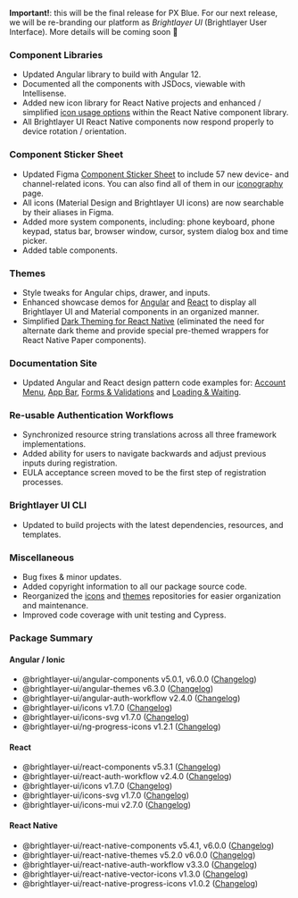 **Important!**: this will be the final release for PX Blue. For our next release, we will be re-branding our platform as _Brightlayer UI_ (Brightlayer User Interface). More details will be coming soon 🤗

### Component Libraries

-   Updated Angular library to build with Angular 12.
-   Documented all the components with JSDocs, viewable with Intellisense.
-   Added new icon library for React Native projects and enhanced / simplified [icon usage options](https://brightlayer-ui-components.github.io/react-native/?path=/info/components-documentation--icons) within the React Native component library.
-   All Brightlayer UI React Native components now respond properly to device rotation / orientation.

### Component Sticker Sheet

-   Updated Figma [Component Sticker Sheet](https://www.figma.com/community/file/1024360297793425107) to include 57 new device- and channel-related icons. You can also find all of them in our [iconography](/style/iconography) page.
-   All icons (Material Design and Brightlayer UI icons) are now searchable by their aliases in Figma.
-   Added more system components, including: phone keyboard, phone keypad, status bar, browser window, cursor, system dialog box and time picker.
-   Added table components.

### Themes

-   Style tweaks for Angular chips, drawer, and inputs.
-   Enhanced showcase demos for [Angular](https://github.com/brightlayer-ui/angular-showcase-demo/tree/master) and [React](https://github.com/brightlayer-ui/react-showcase-demo) to display all Brightlayer UI and Material components in an organized manner.
-   Simplified [Dark Theming for React Native](https://github.com/brightlayer-ui/react-native-themes/tree/master#dark-theme) (eliminated the need for alternate dark theme and provide special pre-themed wrappers for React Native Paper components).

### Documentation Site

-   Updated Angular and React design pattern code examples for: [Account Menu](/patterns/account-menu), [App Bar](/patterns/appbar), [Forms & Validations](/patterns/forms) and [Loading & Waiting](/patterns/loading).

### Re-usable Authentication Workflows

-   Synchronized resource string translations across all three framework implementations.
-   Added ability for users to navigate backwards and adjust previous inputs during registration.
-   EULA acceptance screen moved to be the first step of registration processes.

### Brightlayer UI CLI

-   Updated to build projects with the latest dependencies, resources, and templates.

### Miscellaneous

-   Bug fixes & minor updates.
-   Added copyright information to all our package source code.
-   Reorganized the [icons](https://github.com/brightlayer-ui/icons) and [themes](https://github.com/brightlayer-ui/themes) repositories for easier organization and maintenance.
-   Improved code coverage with unit testing and Cypress.

### Package Summary

#### Angular / Ionic

-   @brightlayer-ui/angular-components v5.0.1, v6.0.0 ([Changelog](https://github.com/brightlayer-ui/angular-component-library/releases))
-   @brightlayer-ui/angular-themes v6.3.0 ([Changelog](https://github.com/brightlayer-ui/angular-themes/releases))
-   @brightlayer-ui/angular-auth-workflow v2.4.0 ([Changelog](https://github.com/brightlayer-ui/angular-workflows/releases))
-   @brightlayer-ui/icons v1.7.0 ([Changelog](https://github.com/brightlayer-ui/icons/releases))
-   @brightlayer-ui/icons-svg v1.7.0 ([Changelog](https://github.com/brightlayer-ui/icons/releases))
-   @brightlayer-ui/ng-progress-icons v1.2.1 ([Changelog](https://github.com/brightlayer-ui/progress-icons/releases))

#### React

-   @brightlayer-ui/react-components v5.3.1 ([Changelog](https://github.com/brightlayer-ui/react-component-library/releases))
-   @brightlayer-ui/react-auth-workflow v2.4.0 ([Changelog](https://github.com/brightlayer-ui/react-workflows/releases))
-   @brightlayer-ui/icons v1.7.0 ([Changelog](https://github.com/brightlayer-ui/icons/releases))
-   @brightlayer-ui/icons-svg v1.7.0 ([Changelog](https://github.com/brightlayer-ui/icons/releases))
-   @brightlayer-ui/icons-mui v2.7.0 ([Changelog](https://github.com/brightlayer-ui/icons/releases))

#### React Native

-   @brightlayer-ui/react-native-components v5.4.1, v6.0.0 ([Changelog](https://github.com/brightlayer-ui/react-native-component-library/releases))
-   @brightlayer-ui/react-native-themes v5.2.0 v6.0.0 ([Changelog](https://github.com/brightlayer-ui/react-native-themes/releases))
-   @brightlayer-ui/react-native-auth-workflow v3.3.0 ([Changelog](https://github.com/brightlayer-ui/react-native-workflows/releases))
-   @brightlayer-ui/react-native-vector-icons v1.3.0 ([Changelog](https://github.com/brightlayer-ui/icons/releases))
-   @brightlayer-ui/react-native-progress-icons v1.0.2 ([Changelog](https://github.com/brightlayer-ui/progress-icons/releases))
